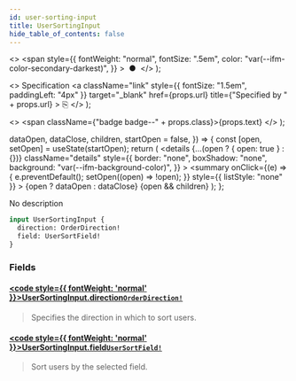 ```yaml
---
id: user-sorting-input
title: UserSortingInput
hide_table_of_contents: false
---
```


  <>
    <span
      style={{
        fontWeight: "normal",
        fontSize: ".5em",
        color: "var(--ifm-color-secondary-darkest)",
      }}
    >
      &nbsp;●&nbsp;
    </span>
  </>
);

  <>
    Specification
    <a
      className="link"
      style={{ fontSize: "1.5em", paddingLeft: "4px" }}
      target="\_blank"
      href={props.url}
      title={"Specified by " + props.url}
    >
      ⎘
    </a>
  </>
);

  <>
    <span className={"badge badge--" + props.class}>{props.text}</span>
  </>
);


  dataOpen,
  dataClose,
  children,
  startOpen = false,
}) => {
  const [open, setOpen] = useState(startOpen);
  return (
    <details
      {...(open ? { open: true } : {})}
      className="details"
      style={{
        border: "none",
        boxShadow: "none",
        background: "var(--ifm-background-color)",
      }}
    >
      <summary
        onClick={(e) => {
          e.preventDefault();
          setOpen((open) => !open);
        }}
        style={{ listStyle: "none" }}
      >
        {open ? dataOpen : dataClose}
      </summary>
      {open && children}
    </details>
  );
};

No description

```graphql
input UserSortingInput {
  direction: OrderDirection!
  field: UserSortField!
}
```

### Fields

#### [<code style={{ fontWeight: 'normal' }}>UserSortingInput.<b>direction</b></code>](#)<Bullet />[`OrderDirection!`](../../../api-storefront/miscellaneous/enums/order-direction) <Badge class="secondary" text="non-null"/> <Badge class="secondary" text="enum"/>

> Specifies the direction in which to sort users.

#### [<code style={{ fontWeight: 'normal' }}>UserSortingInput.<b>field</b></code>](#)<Bullet />[`UserSortField!`](../../../api-storefront/users/enums/user-sort-field) <Badge class="secondary" text="non-null"/> <Badge class="secondary" text="enum"/>

> Sort users by the selected field.
